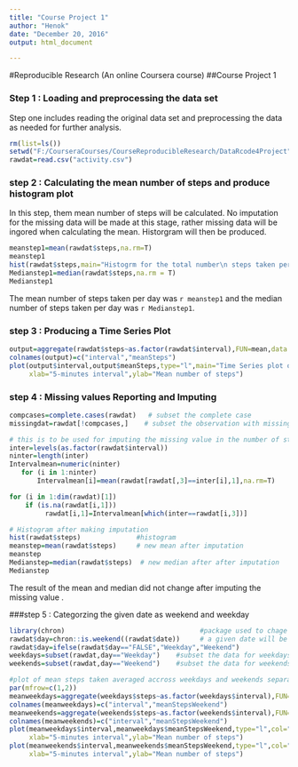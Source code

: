 ---
title: "Course Project 1"
author: "Henok"
date: "December 20, 2016"
output: html_document

---

#Reproducible Research (An online Coursera course)
##Course Project 1 

### Step 1 :  Loading and preprocessing the data set 
 Step one includes reading the original data set and  preprocessing the data as needed for further analysis. 
 
```{r, echo=TRUE}
rm(list=ls())                                                                #clear the global envirnoment 
setwd("F:/CourseraCourses/CourseReproducibleResearch/DataRcode4Project")     # setting the working directory 
rawdat=read.csv("activity.csv")                                              # importing the original data set  17568 x3  data set 

```

### step 2 : Calculating the mean number of steps and produce histogram plot 
In this step, them mean number of steps will be calculated. No imputation for the missing data will be made at this stage, rather missing data will be ingored when calculating the mean. Historgram will then be produced.

```{r, echo=TRUE}
meanstep1=mean(rawdat$steps,na.rm=T)
meanstep1
hist(rawdat$steps,main="Histogrm for the total number\n steps taken per day",xlab="Total Number of Steps Per Day")
Medianstep1=median(rawdat$steps,na.rm = T)
Medianstep1
```

The mean number of steps taken per day was `r meanstep1` and the median number of steps taken per day was `r Medianstep1`.

### step 3 : Producing a Time Series Plot 

```{r, echo=TRUE}

output=aggregate(rawdat$steps~as.factor(rawdat$interval),FUN=mean,data = rawdat)
colnames(output)=c("interval","meanSteps")
plot(output$interval,output$meanSteps,type="l",main="Time Series plot of Mean Steps per day\n over a five minute difference",
     xlab="5-minutes interval",ylab="Mean number of steps")

```

### step 4 : Missing values Reporting and Imputing 

```{r,echo=TRUE}
compcases=complete.cases(rawdat)   # subset the complete case 
missingdat=rawdat[!compcases,]    # subset the observation with missing data set 

# this is to be used for imputing the missing value in the number of steps using them mean of the steps for each 5 minute interval
inter=levels(as.factor(rawdat$interval))    
ninter=length(inter)
Intervalmean=numeric(ninter)
   for (i in 1:ninter)
       Intervalmean[i]=mean(rawdat[rawdat[,3]==inter[i],1],na.rm=T)

for (i in 1:dim(rawdat)[1])
    if (is.na(rawdat[i,1]))
         rawdat[i,1]=Intervalmean[which(inter==rawdat[i,3])]

# Histogram after making imputation 
hist(rawdat$steps)              #histogram
meanstep=mean(rawdat$steps)     # new mean after imputation
meanstep
Medianstep=median(rawdat$steps)  # new median after after imputation
Medianstep

```

The result of the mean and median did not change after imputing the missing value .

###step 5 : Categorzing the given date as weekend and weekday

```{r,echo=TRUE}
library(chron)                                  #package used to chage a given date to weekend or weekday
rawdat$day=chron::is.weekend((rawdat$date))     # a given date will be False if not weekend else True
rawdat$day=ifelse(rawdat$day=="FALSE","Weekday","Weekend")
weekdays=subset(rawdat,day=="Weekday")    #subset the data for weekdays only 
weekends=subset(rawdat,day=="Weekend")    #subset the data for weekends only

#plot of mean steps taken averaged accross weekdays and weekends separately 
par(mfrow=c(1,2))
meanweekdays=aggregate(weekdays$steps~as.factor(weekdays$interval),FUN=mean,data = weekdays)
colnames(meanweekdays)=c("interval","meanStepsWeekend")
meanweekends=aggregate(weekends$steps~as.factor(weekends$interval),FUN=mean,data =weekends)
colnames(meanweekends)=c("interval","meanStepsWeekend")
plot(meanweekdays$interval,meanweekdays$meanStepsWeekend,type="l",col="red",main="Weekdays",
     xlab="5-minutes interval",ylab="Mean number of steps")
plot(meanweekends$interval,meanweekends$meanStepsWeekend,type="l",col="red",main="Weekends",
     xlab="5-minutes interval",ylab="Mean number of steps")


```

